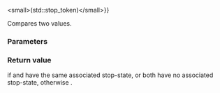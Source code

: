 {{title|operator{{==}}&lt;small&gt;(std::stop_token)&lt;/small&gt;}}
{{cpp/thread/stop_token/navbar}}
{{dcl begin}}
{{dcl|since=c++20|1= 
friend bool operator==( const stop_token&amp; lhs, const stop_token&amp; rhs ) noexcept;
}}
{{dcl end}}

Compares two {{tt|stop_token}} values.

{{cpp/hidden friend|std::stop_token}}

{{cpp/note synthesized eq}}

===Parameters===
{{par begin}}
{{par|lhs, rhs|{{tt|stop_token}}s to compare}}
{{par end}} 

===Return value===
{{c|true}} if {{c|lhs}} and {{c|rhs}} have the same associated stop-state, or both have no associated stop-state, otherwise {{c|false}}.

{{langlinks|es|ja|ru|zh}}